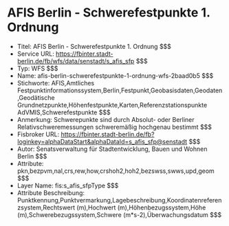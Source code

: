 # AFIS Berlin - Schwerefestpunkte 1. Ordnung
- Titel: AFIS Berlin - Schwerefestpunkte 1. Ordnung $$$
- Service URL: https://fbinter.stadt-berlin.de/fb/wfs/data/senstadt/s_afis_sfp $$$
- Typ: WFS $$$
- Name: afis-berlin-schwerefestpunkte-1-ordnung-wfs-2baad0b5 $$$
- Stichworte: AFIS,Amtliches Festpunktinformationssystem,Berlin,Festpunkt,Geobasisdaten,Geodaten,Geodätische Grundnetzpunkte,Höhenfestpunkte,Karten,Referenzstationspunkte AdVMIS,Schwerefestpunkte $$$
- Anmerkung: Schwerepunkte sind durch Absolut- oder Berliner Relativschweremessungen schweremäßig hochgenau bestimmt $$$
- Fisbroker URL: https://fbinter.stadt-berlin.de/fb?loginkey=alphaDataStart&alphaDataId=s_afis_sfp@senstadt $$$
- Autor: Senatsverwaltung für Stadtentwicklung, Bauen und Wohnen Berlin $$$
- Attribute: pkn,bezpvm,nal,crs,rew,how,crshoh2,hoh2,bezswss,swws,upd,geom $$$
- Layer Name: fis:s_afis_sfpType $$$
- Attribute Beschreibung: Punktkennung,Punktvermarkung,Lagebeschreibung,Koordinatenreferenzsystem,Rechtswert (m),Hochwert (m),Höhenbezugssystem,Höhe (m),Schwerebezugssystem,Schwere (m*s-2),Überwachungsdatum $$$
